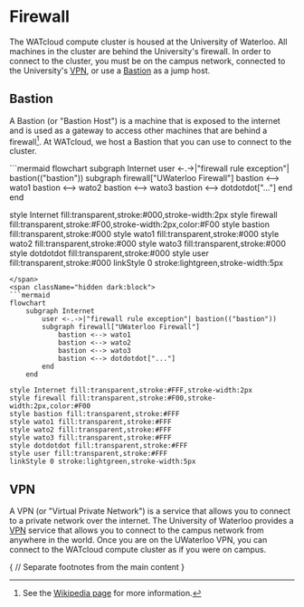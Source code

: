 # Firewall

The WATcloud compute cluster is housed at the University of Waterloo. All machines in the cluster are behind the University's firewall.
In order to connect to the cluster, you must be on the campus network, connected to the University's [VPN][uw-vpn], or use a
[Bastion](#bastion) as a jump host.

[uw-vpn]: https://uwaterloo.ca/web-resources/resources/virtual-private-network-vpn

## Bastion

A Bastion (or "Bastion Host") is a machine that is exposed to the internet and is used as a gateway to access other machines that are
behind a firewall[^bastion]. At WATcloud, we host a Bastion that you can use to connect to the cluster.

[^bastion]: See the [Wikipedia page](https://en.wikipedia.org/wiki/Bastion_host) for more information.

<span className="dark:hidden">
```mermaid
flowchart
	subgraph Internet
		user <-.->|"firewall rule exception"| bastion(("bastion"))
		subgraph firewall["UWaterloo Firewall"]
			bastion <--> wato1
			bastion <--> wato2
			bastion <--> wato3
			bastion <--> dotdotdot["..."]
		end
	end

style Internet fill:transparent,stroke:#000,stroke-width:2px
style firewall fill:transparent,stroke:#F00,stroke-width:2px,color:#F00
style bastion fill:transparent,stroke:#000
style wato1 fill:transparent,stroke:#000
style wato2 fill:transparent,stroke:#000
style wato3 fill:transparent,stroke:#000
style dotdotdot fill:transparent,stroke:#000
style user fill:transparent,stroke:#000
linkStyle 0 stroke:lightgreen,stroke-width:5px
```
</span>
<span className="hidden dark:block">
```mermaid
flowchart
	subgraph Internet
		user <-.->|"firewall rule exception"| bastion(("bastion"))
		subgraph firewall["UWaterloo Firewall"]
			bastion <--> wato1
			bastion <--> wato2
			bastion <--> wato3
			bastion <--> dotdotdot["..."]
		end
	end

style Internet fill:transparent,stroke:#FFF,stroke-width:2px
style firewall fill:transparent,stroke:#F00,stroke-width:2px,color:#F00
style bastion fill:transparent,stroke:#FFF
style wato1 fill:transparent,stroke:#FFF
style wato2 fill:transparent,stroke:#FFF
style wato3 fill:transparent,stroke:#FFF
style dotdotdot fill:transparent,stroke:#FFF
style user fill:transparent,stroke:#FFF
linkStyle 0 stroke:lightgreen,stroke-width:5px
```
</span>

## VPN

A VPN (or "Virtual Private Network") is a service that allows you to connect to a private network over the internet.
The University of Waterloo provides a [VPN][uw-vpn] service that allows you to connect to the campus network from anywhere
in the world. Once you are on the UWaterloo VPN, you can connect to the WATcloud compute cluster as if you were on campus.

[uw-vpn]: https://uwaterloo.ca/web-resources/resources/virtual-private-network-vpn

{
// Separate footnotes from the main content
}

<Separator className="mt-6" />
